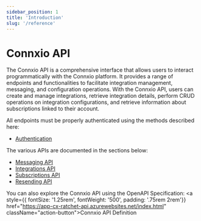 ```yaml
---
sidebar_position: 1
title: 'Introduction'
slug: '/reference'
---
```


# Connxio API

The Connxio API is a comprehensive interface that allows users to interact programmatically with the Connxio platform.
It provides a range of endpoints and functionalities to facilitate integration management, messaging, and configuration operations.
With the Connxio API, users can create and manage integrations, retrieve integration details, perform CRUD operations on integration configurations, 
and retrieve information about subscriptions linked to their account.

All endpoints must be properly authenticated using the methods described here:
- [Authentication](/reference/authentication)


The various APIs are documented in the sections below:
- [Messaging API](/reference/messages)
- [Integrations API](/reference/integrations)
- [Subscriptions API](/reference/subscriptions)
- [Resending API](/reference/resending-api)


You can also explore the Connxio API using the OpenAPI Specification:
<a style={{ fontSize: '1.25rem', fontWeight: '500', padding: '.75rem 2rem'}} href="https://app-cx-ratchet-api.azurewebsites.net/index.html" className="action-button">Connxio API Definition</a>

<br />
<br />

